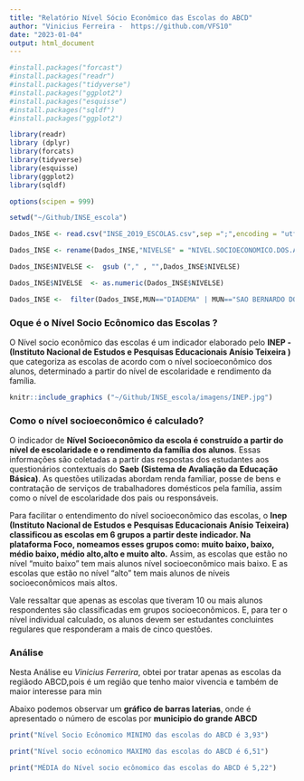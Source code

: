 ```yaml
---
title: "Relatório Nível Sócio Econômico das Escolas do ABCD"
author: "Vinicius Ferreira -  https://github.com/VFS10"
date: "2023-01-04"
output: html_document
---
```


```r

#install.packages("forcast")
#install.packages("readr")
#install.packages("tidyverse") 
#install.packages("ggplot2")
#install.packages("esquisse")
#install.packages("sqldf")
#install.packages("ggplot2")
```


```r

library(readr)
library (dplyr)
library(forcats)
library(tidyverse)
library(esquisse)
library(ggplot2)
library(sqldf)
```


```r

options(scipen = 999)

```


```r


setwd("~/Github/INSE_escola")

```


```r

Dados_INSE <- read.csv("INSE_2019_ESCOLAS.csv",sep =";",encoding = "utf8")
```


```r

Dados_INSE <- rename(Dados_INSE,"NIVELSE" = "NIVEL.SOCIOECONOMICO.DOS.ALUNOS")

```


```r

Dados_INSE$NIVELSE <-  gsub ("," , "",Dados_INSE$NIVELSE)

Dados_INSE$NIVELSE  <- as.numeric(Dados_INSE$NIVELSE)

```


```r

Dados_INSE <-  filter(Dados_INSE,MUN=="DIADEMA" | MUN=="SAO BERNARDO DO CAMPO" | MUN=="SANTO ANDRE" | MUN=="SAO CAETANO DO SUL" )

```




### **Oque é o Nível Socio Ecônomico das Escolas** ?

O Nível socio econômico das escolas é um indicador elaborado pelo **INEP - (Instituto Nacional de Estudos e Pesquisas Educacionais Anísio Teixeira )** que categoriza as escolas de acordo com o nível socioeconômico dos alunos, determinado a partir do nível de escolaridade e rendimento da família.



```r

knitr::include_graphics ("~/Github/INSE_escola/imagens/INEP.jpg")


```


### **Como o nível socioeconômico é calculado?**

  O indicador de **Nível Socioeconômico da escola é construído a partir do nível de escolaridade e o rendimento da família dos alunos**. Essas informações são coletadas a partir das respostas dos estudantes aos questionários contextuais do **Saeb (Sistema de Avaliação da Educação Básica)**. As questões utilizadas abordam renda familiar, posse de bens e contratação de serviços de trabalhadores domésticos pela família, assim como o nível de escolaridade dos pais ou responsáveis.

Para facilitar o entendimento do nível socioeconômico das escolas, o **Inep (Instituto Nacional de Estudos e Pesquisas Educacionais Anísio Teixeira) classificou as escolas em 6 grupos a partir deste indicador. Na plataforma Foco, nomeamos esses grupos como: muito baixo, baixo, médio baixo, médio alto,alto e muito alto.** Assim, as escolas que estão no nível “muito baixo” tem mais alunos nível socioeconômico mais baixo. E as escolas que estão no nível “alto” tem mais alunos de níveis socioeconômicos mais altos. 

Vale ressaltar que apenas as escolas que tiveram 10 ou mais alunos respondentes são classificadas em grupos socioeconômicos. E, para ter o nível individual calculado, os alunos devem ser estudantes concluintes regulares que responderam a mais de cinco questões.


### **Análise** 
Nesta Análise eu *Vinicius Ferrerira*, obtei por tratar apenas as escolas da regiãodo ABCD,pois é um região que tenho maior vivencia e também de maior interesse para min


Abaixo podemos observar um **gráfico de barras laterias**, onde é apresentado o número de escolas
por **municipio do grande ABCD**













```r

print("Nível Socio Ecônomico MINIMO das escolas do ABCD é 3,93")

print("Nível socio ecônomico MAXIMO das escolas do ABCD é 6,51")

print("MÉDIA do Nível socio ecônomico das escolas do ABCD é 5,22")


```










